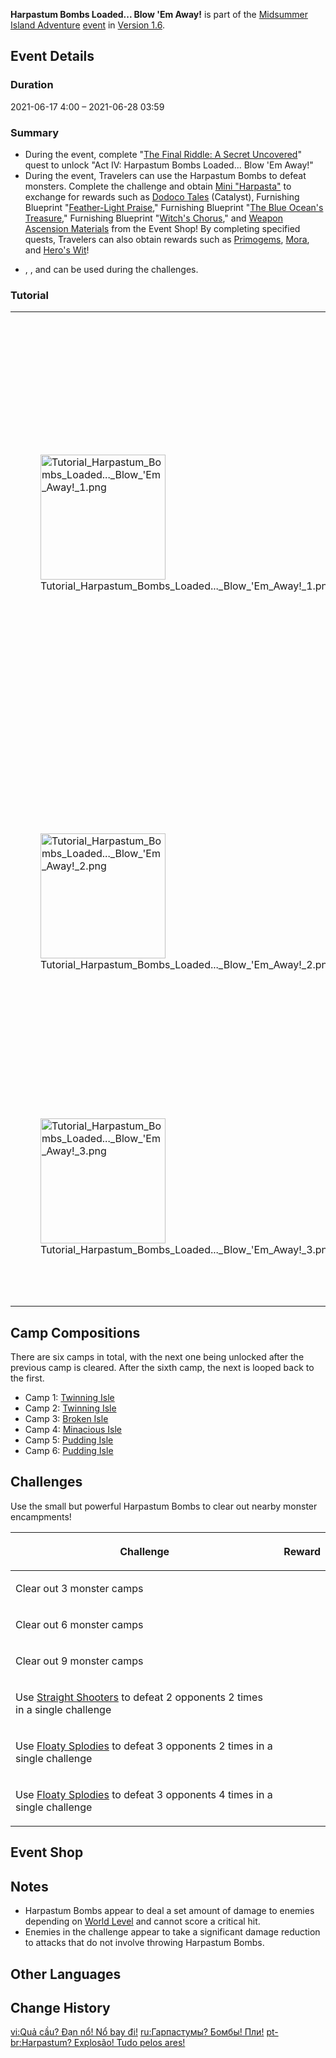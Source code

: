 {{EventTabs
|subpage1=Main Cannon, Make Ready... Fire!
|subpage2=Whirlpool off to Starboard... Full Speed Ahead!
|subpage3=Samurai Sighted... To Arms!
|subpage4=Harpastum Bombs Loaded... Blow 'Em Away!
}}
{{Event
|name              = Harpastum Bombs Loaded... Blow 'Em Away!
|image             = Tutorial Harpastum Bombs Loaded... Blow 'Em Away! 2.png
|type              = In-Game
|type2             = Sub
|time_known        = yes
|time_start        = 2021-06-17 4:00:00
|time_end          = 2021-06-28 03:59:00
|link              = 
|link2             = 
}}
'''Harpastum Bombs Loaded... Blow 'Em Away!''' is part of the [[Midsummer Island Adventure]] [[event]] in [[Version 1.6]].

==Event Details==
===Duration===
2021-06-17 4:00 – 2021-06-28 03:59

===Summary===
*During the event, complete "[[The Final Riddle: A Secret Uncovered]]" quest to unlock "Act IV: Harpastum Bombs Loaded... Blow 'Em Away!"
*During the event, Travelers can use the Harpastum Bombs to defeat monsters. Complete the challenge and obtain [[Mini "Harpastum"|Mini "Harpasta"]] to exchange for rewards such as [[Dodoco Tales]] (Catalyst), Furnishing Blueprint "[["Feather-Light Praise"|Feather-Light Praise]]," Furnishing Blueprint "[["The Blue Ocean's Treasure"|The Blue Ocean's Treasure]]," Furnishing Blueprint "[["Witch's Chorus"|Witch's Chorus]]," and [[Weapon Ascension Materials]] from the Event Shop! By completing specified quests, Travelers can also obtain rewards such as [[Primogems]], [[Mora]], and [[Hero's Wit]]!
*{{Item|Straight Shooter|24}}, {{Item|Floaty Splody|24}}, and {{Item|Hot Pod|24}} can be used during the challenges.

===Tutorial===
{| class="tdt1 tdt2" cellspacing="5"
|[[File:Tutorial Harpastum Bombs Loaded... Blow 'Em Away! 1.png|200px]]
|In the "Harpastum Bombs Loaded... Blow 'Em Away!" challenge, Travelers can make use of Harpastum Bombs to defeat monsters more easily.<br />Harpastum Bombs can only be used within challenge areas. When the Harpastum Bombs are equipped, your Elemental Skill will be replaced by the ability to throw the bombs.
|-
|[[File:Tutorial Harpastum Bombs Loaded... Blow 'Em Away! 2.png|200px]]
|There are three kinds of Harpastum Bombs.
*[[Straight Shooter]]s can deal a certain amount of {{Color|Pyro DMG}} to a single monster.
*[[Floaty Splody|Floaty Splodies]] deal a certain amount of {{Color|Pyro DMG}} to multiple monsters.
*[[Hot Pod]]s deal massive {{Color|Pyro DMG}}.
|-
|[[File:Tutorial Harpastum Bombs Loaded... Blow 'Em Away! 3.png|200px]]
|Use the crafting bench to create Harpastum Bombs. Using these bombs will consume them from your [[Inventory]], so pay attention to the amount you have remaining!
|}

==Camp Compositions==
There are six camps in total, with the next one being unlocked after the previous camp is cleared. After the sixth camp, the next is looped back to the first.
*Camp 1: [[Twinning Isle/1.6|Twinning Isle]]{{Enemy List|Hilichurl Fighter*3;Pyro Hilichurl Shooter*2;Hilichurl Berserker*5;Dendro Samachurl;Electro Hilichurl Shooter;Hilichurl Grenadier*2;Anemo Samachurl}}
*Camp 2: [[Twinning Isle/1.6|Twinning Isle]]{{Enemy List|Hilichurl Fighter;Cryo Hilichurl Shooter*4;Hydro Samachurl*2;Hilichurl Fighter*2;Hilichurl Grenadier*3;Hilichurl Berserker*3}}
*Camp 3: [[Broken Isle/1.6|Broken Isle]]{{Enemy List|Large Cryo Slime*2;Ice Shield Hilichurl Guard*5;Ice Shieldwall Mitachurl}}
*Camp 4: [[Minacious Isle/1.6|Minacious Isle]]{{Enemy List|Hydro Samachurl;Large Cryo Slime*2;Ice Shieldwall Mitachurl;Ice Shield Hilichurl Guard*2}}
*Camp 5: [[Pudding Isle/1.6|Pudding Isle]]{{Enemy List|Stonehide Lawachurl;Anemo Samachurl;Geo Samachurl}}
*Camp 6: [[Pudding Isle/1.6|Pudding Isle]]{{Enemy List|Frostarm Lawachurl;Cryo Hilichurl Shooter*2}}

==Challenges==
{{Quote|What do you get if you cross a light and floaty harpastum with a heavy, unwieldy explosive? Voila, the small but powerful Harpastum Bomb!<br />Just how powerful will [[Klee]]'s inspired invention be? Test it out on a nearby monster encampment and find out...}}
Use the small but powerful Harpastum Bombs to clear out nearby monster encampments!

{|class="article-table"
! Challenge
! Reward
|-
|Clear out 3 monster camps
|{{Card|Primogem|30}}{{Card|Mora|20,000}}
|-
|Clear out 6 monster camps
|{{Card|Primogem|30}}{{Card|Mora|20,000}}
|-
|Clear out 9 monster camps
|{{Card|Primogem|30}}{{Card|Mora|20,000}}
|-
|Use [[Straight Shooter]]s to defeat 2 opponents 2 times in a single challenge
|{{Card|Hero's Wit|2}}{{Card|Mora|20,000}}
|-
|Use [[Floaty Splody|Floaty Splodies]] to defeat 3 opponents 2 times in a single challenge
|{{Card|Hero's Wit|2}}{{Card|Mora|20,000}}
|-
|Use [[Floaty Splody|Floaty Splodies]] to defeat 3 opponents 4 times in a single challenge
|{{Card|Hero's Wit|2}}{{Card|Mora|20,000}}
|}

==Event Shop==
{{Transclude|Midsummer Island Adventure|Mini "Harpastum"|main=1}}

==Notes==
* Harpastum Bombs appear to deal a set amount of damage to enemies depending on [[World Level]] and cannot score a critical hit.
* Enemies in the challenge appear to take a significant damage reduction to attacks that do not involve throwing Harpastum Bombs.

==Other Languages==
{{Other Languages
|en      = Harpastum Bombs Loaded... Blow 'Em Away!
|zhs     = 羽球？爆弹！炸飞啦！
|zhs_rm  = Yǔqiú? Bàodàn! Zhàfēi la!
|zht     = 羽球？爆彈！炸飛啦！
|zht_rm  = Yǔqiú? Bàodàn! Zhàfēi la!
|zh_tl   = Harpastum? Bomb! Blown Away!
|ja      = バドルドー？爆弾！ドカーンしよっ！
|ja_rm   = Badorudoo? Bakudan! Dokaan Shiyo'!
|ja_tl   = Battledore? Bomb! Let's Go Blasting!
|ko      = 하르파스툼? 폭탄! 폭발!
|ko_rm   = Hareupaseutum? Poktan! Pokbal!
|ko_tl   = Harpastum? Bomb! Explosion!
|es      = Explota, explótame, explo...
|es_tl   = Explode, Explode Me, Explo...
|fr      = Bombes harpastums chargées... Explosion !
|fr_tl   = Harpastum Bombs Loaded... Explosion!
|ru      = Гарпастумы? Бомбы! Пли!
|ru_tl   = Harpastum? Bombs! Fire!
|th      = Harpastum? ระเบิด! บึ้มลอยปลิวไปแล้ว!
|th_rm   = 
|th_tl   = 
|vi      = Quả cầu? Đạn nổ! Nổ bay đi!
|vi_tl   = 
|de      = Harpastum-Bomben geladen ... Spreng sie in die Luft!
|de_tl   = Harpastum Bombs Loaded ... Blow Them Sky-High!
|id      = Bom Harpastum Sudah Siap... Ledakkan!
|id_tl   = Harpastum Bomb is Ready... Blow It Up!
|pt      = Harpastum? Explosão! Tudo pelos ares!
|pt_tl   = 
|tr      = Harpastum Bombaları Yüklendi... Hepsini Havaya Uçur!
|tr_tl   = 
|it      = Bombe di Harpastum caricate... Fuoco!
|it_tl   = 
}}

==Change History==
{{Change History|1.6}}

[[vi:Quả cầu? Đạn nổ! Nổ bay đi!]]
[[ru:Гарпастумы? Бомбы! Пли!]]
[[pt-br:Harpastum? Explosão! Tudo pelos ares!]]